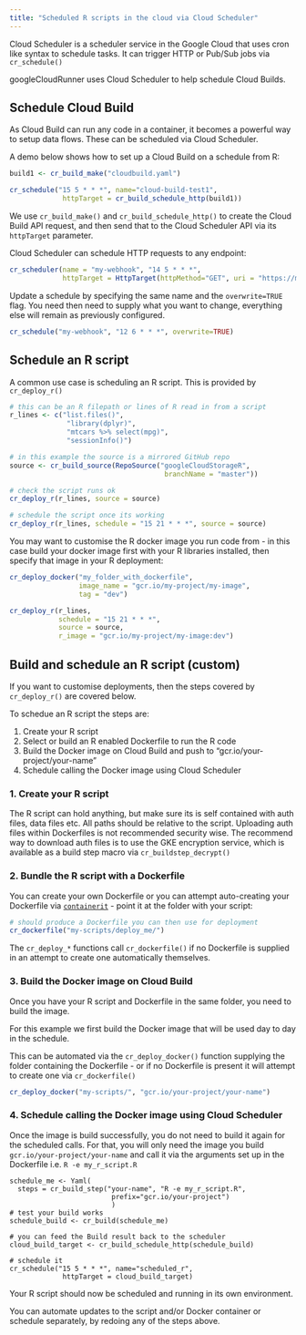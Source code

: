 ```yaml
---
title: "Scheduled R scripts in the cloud via Cloud Scheduler"
---
```


Cloud Scheduler is a scheduler service in the Google Cloud that uses cron like syntax to schedule tasks.  It can trigger HTTP or Pub/Sub jobs via `cr_schedule()`

googleCloudRunner uses Cloud Scheduler to help schedule Cloud Builds.

## Schedule Cloud Build

As Cloud Build can run any code in a container, it becomes a powerful way to setup data flows.  These can be scheduled via Cloud Scheduler.  

A demo below shows how to set up a Cloud Build on a schedule from R:

```r
build1 <- cr_build_make("cloudbuild.yaml")

cr_schedule("15 5 * * *", name="cloud-build-test1",
             httpTarget = cr_build_schedule_http(build1))
```

We use `cr_build_make()` and `cr_build_schedule_http()` to create the Cloud Build API request, and then send that to the Cloud Scheduler API via its `httpTarget` parameter.

Cloud Scheduler can schedule HTTP requests to any endpoint:

```r
cr_scheduler(name = "my-webhook", "14 5 * * *", 
             httpTarget = HttpTarget(httpMethod="GET", uri = "https://mywebhook.com"))
```

Update a schedule by specifying the same name and the `overwrite=TRUE` flag.  You need then need to supply what you want to change, everything else will remain as previously configured.

```r
cr_schedule("my-webhook", "12 6 * * *", overwrite=TRUE)
```

## Schedule an R script

A common use case is scheduling an R script.  This is provided by `cr_deploy_r()`

```r
# this can be an R filepath or lines of R read in from a script
r_lines <- c("list.files()",
              "library(dplyr)",
              "mtcars %>% select(mpg)",
              "sessionInfo()")

# in this example the source is a mirrored GitHub repo
source <- cr_build_source(RepoSource("googleCloudStorageR",
                                      branchName = "master"))

# check the script runs ok
cr_deploy_r(r_lines, source = source)

# schedule the script once its working
cr_deploy_r(r_lines, schedule = "15 21 * * *", source = source)
```

You may want to customise the R docker image you run code from - in this case build your docker image first with your R libraries installed, then specify that image in your R deployment:

```r
cr_deploy_docker("my_folder_with_dockerfile", 
                 image_name = "gcr.io/my-project/my-image",
                 tag = "dev")

cr_deploy_r(r_lines, 
            schedule = "15 21 * * *", 
            source = source,
            r_image = "gcr.io/my-project/my-image:dev")
```

## Build and schedule an R script (custom)

If you want to customise deployments, then the steps covered by `cr_deploy_r()` are covered below.

To schedue an R script the steps are:

1. Create your R script 
2. Select or build an R enabled Dockerfile to run the R code
3. Build the Docker image on Cloud Build and push to "gcr.io/your-project/your-name"
4. Schedule calling the Docker image using Cloud Scheduler

### 1. Create your R script

The R script can hold anything, but make sure its is self contained with auth files, data files etc.  All paths should be relative to the script.  Uploading auth files within Dockerfiles is not recommended security wise. The recommend way to download auth files is to use the GKE encryption service, which is available as a build step macro via `cr_buildstep_decrypt()`

### 2. Bundle the R script with a Dockerfile

You can create your own Dockerfile or you can attempt auto-creating your Dockerfile via [`containerit`](https://github.com/o2r-project/containerit) - point it at the folder with your script:

```r
# should produce a Dockerfile you can then use for deployment
cr_dockerfile("my-scripts/deploy_me/")
```

The `cr_deploy_*` functions call `cr_dockerfile()` if no Dockerfile is supplied in an attempt to create one automatically themselves. 

### 3. Build the Docker image on Cloud Build

Once you have your R script and Dockerfile in the same folder, you need to build the image.

For this example we first build the Docker image that will be used day to day in the schedule.  

This can be automated via the `cr_deploy_docker()` function supplying the folder containing the Dockerfile - or if no Dockerfile is present it will attempt to create one via `cr_dockerfile()`

```r
cr_deploy_docker("my-scripts/", "gcr.io/your-project/your-name")
```

### 4. Schedule calling the Docker image using Cloud Scheduler

Once the image is build successfully, you do not need to build it again for the scheduled calls.  For that, you will only need the image you build `gcr.io/your-project/your-name` and call it via the arguments set up in the Dockerfile i.e. `R -e my_r_script.R`

```
schedule_me <- Yaml(
  steps = cr_build_step("your-name", "R -e my_r_script.R",
                         prefix="gcr.io/your-project")
                         )
# test your build works
schedule_build <- cr_build(schedule_me)

# you can feed the Build result back to the scheduler
cloud_build_target <- cr_build_schedule_http(schedule_build)

# schedule it
cr_schedule("15 5 * * *", name="scheduled_r",
             httpTarget = cloud_build_target)

```

Your R script should now be scheduled and running in its own environment.

You can automate updates to the script and/or Docker container or schedule separately, by redoing any of the steps above. 

